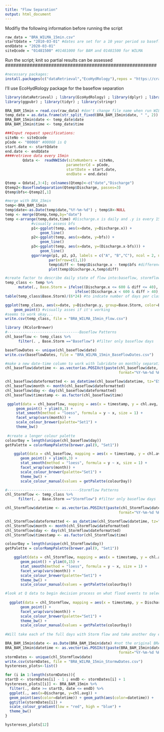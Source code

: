 ```yaml
---
title: "Flow Separation"
output: html_document
---
```


###########################################################
Modifiy the following information before running the script
```r
raw_data = "BRA_WILMA_15min.csv"
startQdate = "2010-03-01" #dates are set for a 10 year period so baseflow is calculated with longer time series
endQdate = "2020-03-01"
siteQcode = "01481500" #01481000 for BAM and 01481500 for WILMA

```

########################################################
Run the script; knit so partial results can be assessed  
########################################################
```r
#necessary packages: 
install.packages(c("dataRetrieval","EcoHydRology"),repos = "https://cran.rstudio.com",dependencies = TRUE)

```

I'll use EcoHydRology package for the baseflow separation
```r
library(dataRetrieval) ; library(EcoHydRology) ; library(dplyr) ; library(lubridate) ; library(ggplot2) ;  
library(ggpubr) ; library(tidyr) ; library(stringr) 

BRA_BAM_15min = read.csv(raw_data) #don't change file name when run WILMA data(only at the top)
temp_date = as.data.frame(str_split_fixed(BRA_BAM_15min$date, " ", 2)) ; colnames(temp_date)<-c("date","time")
BRA_BAM_15min$date <- temp_date$date
BRA_BAM_15min$time <- temp_date$time

###Input request specifications:
siteNo <- siteQcode
pCode <- "00060" #00060 is Q
start.date <- startQdate
end.date <- endQdate 
####retrieve data every 15min
        Qdata <-  readNWISdv(siteNumbers = siteNo, 
                            parameterCd = pCode, 
                            startDate = start.date, 
                            endDate = end.date) 

Qtemp = Qdata[,3:4]; colnames(Qtemp)<-c("date","Discharge")
Qtemp2<-BaseflowSeparation(Qtemp$Discharge, passes=3) 
Qtemp$bfs<-Qtemp2[,1]

#merge with BRA_15min
temp<-BRA_BAM_15min
temp$date<-as.Date(temp$date,"%Y-%m-%d") ; temp$X<-NULL
temp <- merge(Qtemp,temp,by="date")
temp <-arrange(temp,date,time) #Discharge.x is daily and .y is every 15min
            #visually assess bfs
            p1<-ggplot(temp, aes(x=date, y=Discharge.x)) +
                geom_line()
            p2<-ggplot(temp, aes(x=date, y=bfs)) +
                geom_line()
            p3<-ggplot(temp, aes(x=date, y=(Discharge.x-bfs))) +
                geom_line()
            ggarrange(p1, p2, p3, labels = c("A", "B","C"), ncol = 2, nrow = 2) #check for general patterns
                    par(mfrow=c(1,1))
                    temp$diff <- temp$Discharge.x - temp$bfs #difference between actual Q and baseflow (bfs)
                    plot(temp$Discharge.x,temp$diff)

#create factor to describe daily state of flow into:baseflow, stormflow, transition
temp_class <- temp %>%
      mutate(., Base.Storm = ifelse((Discharge.x <= 600 & diff <= 40), "Baseflow",
                                ifelse((Discharge.x < 600 & diff > 40), "Transition","Stormflow")))
table(temp_class$Base.Storm)/(6*24) #to indcate number of days per class

ggplot(temp_class, aes(x=date, y=Discharge.y, group=Base.Storm, color=Base.Storm)) +
    geom_point() #visually asses if it's working
#seems to work okay... 
write.csv(temp_class, file = "BRA_WILMA_15min_Flow.csv") 
```

```r
library (RColorBrewer)
#---------------------------------Baseflow Patterns
chl_baseflow <- temp_class %>%
      filter(. , Base.Storm =="Baseflow") #filter only baseflow days

baseflowDates <- unique(chl_baseflow$date) 
write.csv(baseflowDates, file = "BRA_WILMA_15min_BaseFlowDates.csv") 

#make a new date-time column to work with lubridate on monthly separation
chl_baseflow$datetime <- as.vector(as.POSIXct(paste(chl_baseflow$date, chl_baseflow$time), 
                                                    format="%Y-%m-%d %H:%M:%S", tz="EST"))

chl_baseflow$dateformatted <- as_datetime(chl_baseflow$datetime, tz="EST" )
chl_baseflow$month <- month(chl_baseflow$dateformatted)
chl_baseflow$day <- day(chl_baseflow$dateformatted)
chl_baseflow$timestamp <- as.factor(chl_baseflow$time)

 ggplot(data = chl_baseflow, mapping = aes(x = timestamp, y = chl.avg, colour=as.factor(day))) +
     geom_point() + ylim(0,3) +
     stat_smooth(method = "loess", formula = y ~ x, size = 1) +
     facet_wrap(vars(month)) +
     scale_colour_brewer(palette="Set1") +
     theme_bw()
 
 #create a longer colour palette
colourDay = length(unique(chl_baseflow$day))
getPalette = colorRampPalette(brewer.pal(9, "Set1"))

    ggplot(data = chl_baseflow, mapping = aes(x = timestamp, y = chl.avg, colour=as.factor(day))) +
       geom_point() + ylim(0,3) +
       stat_smooth(method = "loess", formula = y ~ x, size = 1) +
       facet_wrap(vars(month)) +
       scale_colour_brewer(palette="Set1") +
       theme_bw() +
       scale_colour_manual(values = getPalette(colourDay))

#---------------------------------Stormflow Patterns
chl_Stormflow <- temp_class %>%
      filter(. , Base.Storm =="Stormflow") #filter only baseflow days

chl_Stormflow$datetime <- as.vector(as.POSIXct(paste(chl_Stormflow$date, chl_Stormflow$time), 
                                                    format="%Y-%m-%d %H:%M:%S", tz="EST"))

chl_Stormflow$dateformatted <- as_datetime(chl_Stormflow$datetime, tz="EST" )
chl_Stormflow$month <- month(chl_Stormflow$dateformatted)
chl_Stormflow$day <- day(chl_Stormflow$dateformatted)
chl_Stormflow$timestamp <- as.factor(chl_Stormflow$time)

colourDay = length(unique(chl_Stormflow$day))
getPalette = colorRampPalette(brewer.pal(9, "Set1"))

    ggplot(data = chl_Stormflow, mapping = aes(x = timestamp, y = chl.avg, colour=as.factor(day))) +
       geom_point() + ylim(0,15) +
       stat_smooth(method = "loess", formula = y ~ x, size = 1) +
       facet_wrap(vars(month)) +
       scale_colour_brewer(palette="Set1") +
       theme_bw() +
       scale_colour_manual(values = getPalette(colourDay))

#look at Q data to begin decision process on what flood events to select
    
  ggplot(data = chl_Stormflow, mapping = aes(x = timestamp, y = Discharge.y, colour=as.factor(day))) +
       geom_point() +
       facet_wrap(vars(month)) +
       scale_colour_brewer(palette="Set1") +
       theme_bw() +
       scale_colour_manual(values = getPalette(colourDay))
  
#Will take each of the full days with Storm flow and take another day earlier and another later. Three days total per event.

BRA_BAM_15min$date <- as.Date(BRA_BAM_15min$date) #not the original BRA_BAM_15min; the one with time separated (done earlier)
BRA_BAM_15min$datetime <- as.vector(as.POSIXct(paste(BRA_BAM_15min$date, BRA_BAM_15min$time), 
                                                    format="%Y-%m-%d %H:%M:%S", tz="EST"))
stormDates <- unique(chl_Stormflow$date) 
write.csv(stormDates, file = "BRA_WILMA_15min_StormwDates.csv") 
hystereses_plots<-list()

for (i in 1:length(stormDates)){
startD <- stormDates[i] - 1 ; endD <- stormDates[i] + 1
hystereses_plots[[i]] <- BRA_BAM_15min %>%
  filter(., date >= startD, date <= endD) %>%
  ggplot(., aes(x=Discharge, y=chl.avg)) + 
  geom_point(aes(color=datetime)) + geom_path(aes(color=datetime)) +
  ggtitle(stormDates[i]) +
  scale_colour_gradient(low = "red", high = "blue") +
  theme_bw() 
}

hystereses_plots[12]



```

